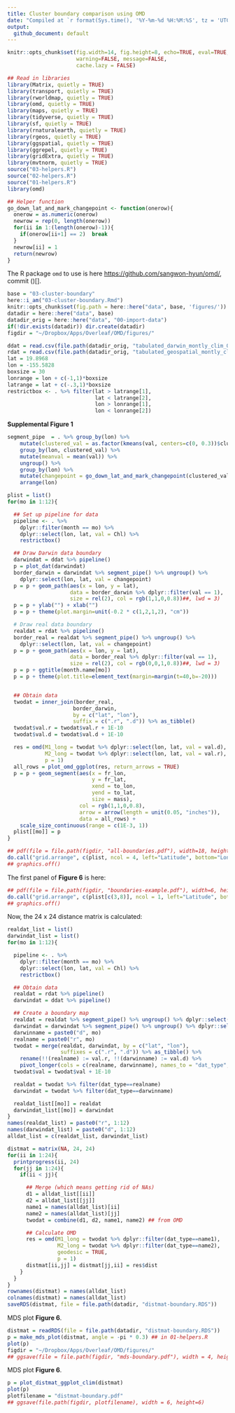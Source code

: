 ```yaml
---
title: Cluster boundary comparison using OMD
date: "Compiled at `r format(Sys.time(), '%Y-%m-%d %H:%M:%S', tz = 'UTC')` UTC"
output: 
  github_document: default
---
```


```r
knitr::opts_chunk$set(fig.width=14, fig.height=8, echo=TRUE, eval=TRUE, cache=TRUE,
                      warning=FALSE, message=FALSE,
                      cache.lazy = FALSE)

## Read in libraries
library(Matrix, quietly = TRUE)
library(transport, quietly = TRUE)
library(rworldmap, quietly = TRUE)
library(omd, quietly = TRUE)
library(maps, quietly = TRUE)
library(tidyverse, quietly = TRUE)
library(sf, quietly = TRUE)
library(rnaturalearth, quietly = TRUE)
library(rgeos, quietly = TRUE)
library(ggspatial, quietly = TRUE)
library(ggrepel, quietly = TRUE)
library(gridExtra, quietly = TRUE)
library(mvtnorm, quietly = TRUE)
source("03-helpers.R")
source("02-helpers.R")
source("01-helpers.R")
library(omd)

## Helper function
go_down_lat_and_mark_changepoint <- function(onerow){
  onerow = as.numeric(onerow)
  newrow = rep(0, length(onerow))
  for(ii in 1:(length(onerow)-1)){
    if(onerow[ii+1] == 2)  break
  }
  newrow[ii] = 1
  return(newrow)
}
```


The R package `omd` to use is here [https://github.com/sangwon-hyun/omd/](https://github.com/sangwon-hyun/omd/), commit ()[].

 
```r
base = "03-cluster-boundary"
here::i_am("03-cluster-boundary.Rmd")
knitr::opts_chunk$set(fig.path = here::here("data", base, 'figures/'))
datadir = here::here("data", base)
datadir_orig = here::here("data", "00-import-data")
if(!dir.exists(datadir)) dir.create(datadir)
figdir = "~/Dropbox/Apps/Overleaf/OMD/figures/"
```


```r
ddat = read.csv(file.path(datadir_orig, "tabulated_darwin_montly_clim_090_180_ver_0_2_6.csv")) %>% as_tibble()
rdat = read.csv(file.path(datadir_orig, "tabulated_geospatial_montly_clim_090_180_ver_0_2_5.csv")) %>% as_tibble()
lat = 19.8968
lon = -155.5828
boxsize = 30
lonrange = lon + c(-1,1)*boxsize
latrange = lat + c(-.3,1)*boxsize
restrictbox <- . %>% filter(lat > latrange[1],
                            lat < latrange[2],
                            lon > lonrange[1],
                            lon < lonrange[2])
```

**Supplemental Figure 1**

```r
segment_pipe  = . %>% group_by(lon) %>%
    mutate(clustered_val = as.factor(kmeans(val, centers=c(0, 0.3))$cluster) ) %>%
    group_by(lon, clustered_val) %>% 
    mutate(meanval = mean(val)) %>%
    ungroup() %>% 
    group_by(lon) %>% 
    mutate(changepoint = go_down_lat_and_mark_changepoint(clustered_val)) %>% 
    arrange(lon)

plist = list()
for(mo in 1:12){

  ## Set up pipeline for data
  pipeline <- . %>%
    dplyr::filter(month == mo) %>%
    dplyr::select(lon, lat, val = Chl) %>%
    restrictbox() 

  ## Draw Darwin data boundary
  darwindat = ddat %>% pipeline()
  p = plot_dat(darwindat)
  border_darwin = darwindat %>% segment_pipe() %>% ungroup() %>%
    dplyr::select(lon, lat, val = changepoint) 
  p = p + geom_path(aes(x = lon, y = lat),
                    data = border_darwin %>% dplyr::filter(val == 1),
                    size = rel(2), col = rgb(1,1,0,0.8))##, lwd = 3)
  p = p + ylab("") + xlab("")
  p = p + theme(plot.margin=unit(-0.2 * c(1,2,1,2), "cm"))

  # Draw real data boundary
  realdat = rdat %>% pipeline()
  border_real = realdat %>% segment_pipe() %>% ungroup() %>%
    dplyr::select(lon, lat, val = changepoint)
  p = p + geom_path(aes(x = lon, y = lat),
                    data = border_real %>% dplyr::filter(val == 1),
                    size = rel(2), col = rgb(0,0,1,0.8))##, lwd = 3)
  p = p + ggtitle(month.name[mo])
  p = p + theme(plot.title=element_text(margin=margin(t=40,b=-20)))


  ## Obtain data
  twodat = inner_join(border_real,
                     border_darwin,
                     by = c("lat", "lon"),
                     suffix = c(".r", ".d")) %>% as_tibble()
  twodat$val.r = twodat$val.r + 1E-10
  twodat$val.d = twodat$val.d + 1E-10

  res = omd(M1_long = twodat %>% dplyr::select(lon, lat, val = val.d),
            M2_long = twodat %>% dplyr::select(lon, lat, val = val.r),
            p = 1) 
  all_rows = plot_omd_ggplot(res, return_arrows = TRUE)
  p = p + geom_segment(aes(x = fr_lon,
                           y = fr_lat,
                           xend = to_lon,
                           yend = to_lat,
                           size = mass),
                       col = rgb(1,1,0,0.8),
                       arrow = arrow(length = unit(0.05, "inches")),
                       data = all_rows) +
    scale_size_continuous(range = c(1E-3, 1)) 
  plist[[mo]] = p
}

## pdf(file = file.path(figdir, "all-boundaries.pdf"), width=18, height=12)
do.call("grid.arrange", c(plist, ncol = 4, left="Latitude", bottom="Longitude")) 
## graphics.off()
```

The first panel of **Figure 6** is here:

```r
## pdf(file = file.path(figdir, "boundaries-example.pdf"), width=6, height=8)
do.call("grid.arrange", c(plist[c(3,8)], ncol = 1, left="Latitude", bottom="Longitude")) 
## graphics.off()
```


Now, the 24 x 24 distance matrix is calculated:

```r
realdat_list = list()
darwindat_list = list()
for(mo in 1:12){

  pipeline <- . %>%
    dplyr::filter(month == mo) %>%
    dplyr::select(lon, lat, val = Chl) %>%
    restrictbox() 

  ## Obtain data
  realdat = rdat %>% pipeline()
  darwindat = ddat %>% pipeline()

  ## Create a boundary map
  realdat = realdat %>% segment_pipe() %>% ungroup() %>% dplyr::select(lon, lat, val=changepoint) 
  darwindat = darwindat %>% segment_pipe() %>% ungroup() %>% dplyr::select(lon, lat, val=changepoint) 
  darwinname = paste0("d", mo)
  realname = paste0("r", mo)
  twodat = merge(realdat, darwindat, by = c("lat", "lon"),
                 suffixes = c(".r", ".d")) %>% as_tibble() %>%
    rename(!!(realname) := val.r, !!(darwinname) := val.d) %>% 
    pivot_longer(cols = c(realname, darwinname), names_to = "dat_type", values_to = "val") 
  twodat$val = twodat$val + 1E-10

  realdat = twodat %>% filter(dat_type==realname) 
  darwindat = twodat %>% filter(dat_type==darwinname)

  realdat_list[[mo]] = realdat
  darwindat_list[[mo]] = darwindat
}
names(realdat_list) = paste0("r", 1:12)
names(darwindat_list) = paste0("d", 1:12)
alldat_list = c(realdat_list, darwindat_list)

distmat = matrix(NA, 24, 24)
for(ii in 1:24){
  printprogress(ii, 24)
  for(jj in 1:24){
    if(ii < jj){

      ## Merge (which means getting rid of NAs)
      d1 = alldat_list[[ii]]
      d2 = alldat_list[[jj]]
      name1 = names(alldat_list)[ii]
      name2 = names(alldat_list)[jj]
      twodat = combine(d1, d2, name1, name2) ## from OMD

      ## Calculate OMD
      res = omd(M1_long = twodat %>% dplyr::filter(dat_type==name1),
                M2_long = twodat %>% dplyr::filter(dat_type==name2),
                geodesic = TRUE,
                p = 1)
      distmat[ii,jj] = distmat[jj,ii] = res$dist
    }
  }
}
rownames(distmat) = names(alldat_list)
colnames(distmat) = names(alldat_list)
saveRDS(distmat, file = file.path(datadir, "distmat-boundary.RDS"))
```

MDS plot **Figure 6**.

```r
distmat = readRDS(file = file.path(datadir, "distmat-boundary.RDS"))
p = make_mds_plot(distmat, angle = -pi * 0.3) ## in 01-helpers.R
plot(p)
figdir = "~/Dropbox/Apps/Overleaf/OMD/figures/"
## ggsave(file = file.path(figdir, "mds-boundary.pdf"), width = 4, height = 5) 
```

MDS plot **Figure 6**.

```r
p = plot_distmat_ggplot_clim(distmat)
plot(p)
plotfilename = "distmat-boundary.pdf"
## ggsave(file.path(figdir, plotfilename), width = 6, height=6)
```
